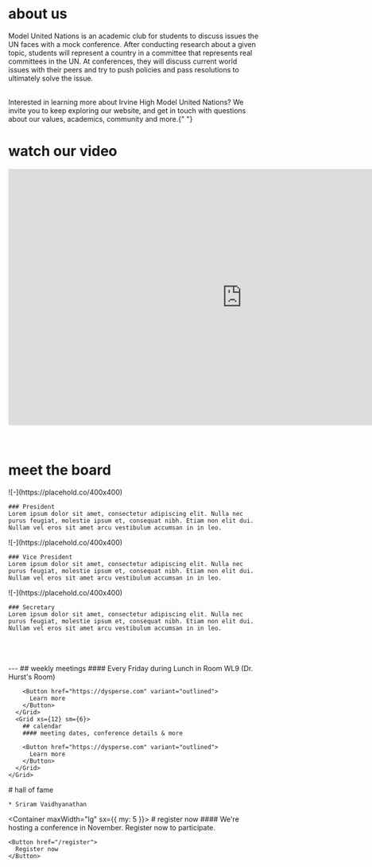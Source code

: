 
<Container>

# about us

Model United Nations is an academic club for students to discuss issues the UN faces with a mock conference. After conducting research about a given topic, students will represent a country in a committee that represents real committees in the UN. At conferences, they will discuss current world issues with their peers and try to push policies and pass resolutions to ultimately solve the issue.

<br />
Interested in learning more about Irvine High Model United Nations? We invite you
to keep exploring our website, and get in touch with questions about our values,
academics, community and more.{" "}

<br />

# watch our video

<iframe
  width="940"
  height="515"
  src="https://www.youtube.com/embed/WCCjaVjnArI"
  title="What is Model United Nations?"
  frameborder="0"
  allow="accelerometer; autoplay; clipboard-write; encrypted-media; gyroscope; picture-in-picture; web-share"
  referrerpolicy="strict-origin-when-cross-origin"
  allowfullscreen
></iframe>

<br />
<br />
<br />

# meet the board

<Grid container spacing={4} textAlign="center">
  <Grid xs={12} sm={4}>
    ![-](https://placehold.co/400x400) 
    
    ### President 
    Lorem ipsum dolor sit amet, consectetur adipiscing elit. Nulla nec purus feugiat, molestie ipsum et, consequat nibh. Etiam non elit dui. Nullam vel eros sit amet arcu vestibulum accumsan in in leo.
  </Grid>
  <Grid xs={12} sm={4}>
    ![-](https://placehold.co/400x400) 
    
    ### Vice President 
    Lorem ipsum dolor sit amet, consectetur adipiscing elit. Nulla nec purus feugiat, molestie ipsum et, consequat nibh. Etiam non elit dui. Nullam vel eros sit amet arcu vestibulum accumsan in in leo.
  </Grid>
  <Grid xs={12} sm={4}>
    ![-](https://placehold.co/400x400) 
    
    ### Secretary 
    Lorem ipsum dolor sit amet, consectetur adipiscing elit. Nulla nec purus feugiat, molestie ipsum et, consequat nibh. Etiam non elit dui. Nullam vel eros sit amet arcu vestibulum accumsan in in leo.
  </Grid>
</Grid>

<br />
<br />
<br />
---

</Container>

<Box className="section primary">
  <Container>
    <Grid container spacing={4}>
      <Grid xs={12} sm={6}>
        ## weekly meetings
        #### Every Friday during Lunch in Room WL9 (Dr. Hurst's Room)

        <Button href="https://dysperse.com" variant="outlined">
          Learn more
        </Button>
      </Grid>
      <Grid xs={12} sm={6}>
        ## calendar
        #### meeting dates, conference details & more

        <Button href="https://dysperse.com" variant="outlined">
          Learn more
        </Button>
      </Grid>
    </Grid>
  </Container>
</Box>

<Box className="section secondary">
  <Container>
    # hall of fame

    * Sriram Vaidhyanathan
  </Container>
</Box>


<Container maxWidth="lg" sx={{ my: 5 }}>
  <Box className="call-to-action">
    # register now
    #### We're hosting a conference in November. Register now to participate.

    <Button href="/register">
      Register now
    </Button>
  </Box>
</Container>